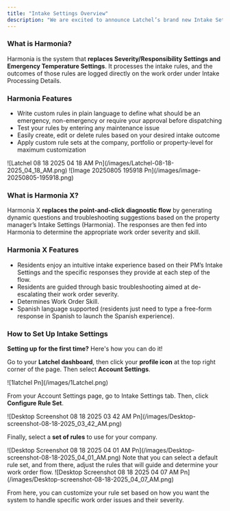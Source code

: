 ```yaml
---
title: "Intake Settings Overview"
description: "We are excited to announce Latchel’s brand new Intake Settings, powered by Harmonia and Harmonia X. Latchel now leverages AI to offer property managers increased customization of work order intake outcomes and residents a personalized intake experience."
---
```


### **What is Harmonia?**

Harmonia is the system that **replaces Severity/Responsibility Settings and Emergency Temperature Settings**. It processes the intake rules, and the outcomes of those rules are logged directly on the work order under Intake Processing Details.

### **Harmonia Features**

- Write custom rules in plain language to define what should be an emergency, non-emergency or require your approval before dispatching
- Test your rules by entering any maintenance issue
- Easily create, edit or delete rules based on your desired intake outcome
- Apply custom rule sets at the company, portfolio or property-level for maximum customization

<Frame caption="PM View: Example Rule Set">
  ![Latchel 08 18 2025 04 18 AM Pn](/images/Latchel-08-18-2025_04_18_AM.png)
</Frame>

<Frame caption="Example log for a Work Order processed by Harmonia">
  ![Image 20250805 195918 Pn](/images/image-20250805-195918.png)
</Frame>

### **What is Harmonia X?**

Harmonia X **replaces the point-and-click diagnostic flow** by generating dynamic questions and troubleshooting suggestions based on the property manager’s Intake Settings (Harmonia). The responses are then fed into Harmonia to determine the appropriate work order severity and skill.

### **Harmonia X Features**

- Residents enjoy an intuitive intake experience based on their PM’s Intake Settings and the specific responses they provide at each step of the flow.
- Residents are guided through basic troubleshooting aimed at de-escalating their work order severity.
- Determines Work Order Skill.
- Spanish language supported (residents just need to type a free-form response in Spanish to launch the Spanish experience).

### **How to Set Up Intake Settings**

**Setting up for the first time?** Here's how you can do it\!

Go to your **Latchel dashboard**, then click your **profile icon** at the top right corner of the page. Then select **Account Settings**.

<Frame>
  ![1latchel Pn](/images/1Latchel.png)
</Frame>

From your Account Settings page, go to Intake Settings tab. Then, click **Configure Rule Set**.

<Frame>
  ![Desktop Screenshot 08 18 2025 03 42 AM Pn](/images/Desktop-screenshot-08-18-2025_03_42_AM.png)
</Frame>

Finally, select a **set of rules** to use for your company. 

<Frame>
  ![Desktop Screenshot 08 18 2025 04 01 AM Pn](/images/Desktop-screenshot-08-18-2025_04_01_AM.png)
</Frame>

<Note>
  Note that you can select a default rule set, and from there, adjust the rules that will guide and determine your work order flow.
</Note>

<Frame>
  ![Desktop Screenshot 08 18 2025 04 07 AM Pn](/images/Desktop-screenshot-08-18-2025_04_07_AM.png)
</Frame>

From here, you can customize your rule set based on how you want the system to handle specific work order issues and their severity.